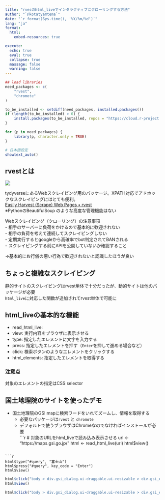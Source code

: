```yaml
---
title: "rvesのhtml_liveでインタラクティブにクローリングする方法"
author: "`@kotatyamtema`"
date: "`r format(Sys.time(), '%Y/%m/%d')`"
lang: "ja"
format:
  html:
    embed-resources: true

execute: 
  echo: true
  eval: true
  collapse: true
  massage: false
  warning: false
---
```


```r
## load libraries 
need_packages <- c(
    "rvest",
    "chromote"
)

to_be_installed <- setdiff(need_packages, installed.packages())
if (length(to_be_installed) > 0) {
    install.packages(to_be_installed, repos = "https://cloud.r-project.org/", dependencies = TRUE)
}

for (p in need_packages) {
    library(p, character.only = TRUE)
}

# 日本語設定
showtext_auto()

```

## rvestとは   

![](./rvest_web.png) 

tydyverseにあるWebスクレイピング用のパッケージ。XPATH対応でアドホックなスクレイピングにはとても便利。    
[Easily Harvest (Scrape) Web Pages • rvest](https://rvest.tidyverse.org/)    
※PythonのBeautifulSoup のような高度な管理機能はない    

Webスクレイピング（クローリング）の注意事項     
- 相手のサーバーに負荷をかけるので基本的に歓迎されない    
- 相手の負荷を考えて連続してスクレイピングしない    
- 定期実行するとgoogleから高確率でbot判定されてBANされる    
- スクレイピングする前にAPIを公開していないか確認すること     

→基本的にお行儀の悪い行為で歓迎されないと認識したほうが良い     

## ちょっと複雑なスクレイピング    
静的サイトのスクレイピングはrvest単体で十分だったが、動的サイトは他のパッケージが必要     
`html_live`に対応した関数が追加されてrvest単体で可能に     

## html_liveの基本的な機能    
- read_html_live: 
- view: 実行内容をブラウザに表示させる  
- type: 指定したエレメントに文字を入力する    
- press: 指定したエレメントを押す（`Enter`を押して進める場合など）    
- click: 検索ボタンのようなエレメントをクリックする     
- html_elements: 指定したエレメントを取得する     

### 注意点
対象のエレメントの指定はCSS selector

## 国土地理院のサイトを使ったデモ   
- 国土地理院のGSI mapに検索ワードをいれてズームし、情報を取得する    
  - 必要なパッケージは`rvest` と `chromote` 
  - デフォルトで使うブラウザはChromeなのでなければインストールが必要   
```r
# 対象のURLをhtml_liveで読み込み表示させる
url <- "https://maps.gsi.go.jp/"
html <- read_html_live(url)
html$view()

```

```r
html$type("#query", "富士山") 
html$press("#query", key_code = "Enter")
html$view()
```

```r
html$click("body > div.gsi_dialog.ui-draggable.ui-resizable > div.gsi_dialog_content > div > div.searchresultdialog_ul_frame > ul > li:nth-child(1)")
html$view()
```

```r
html$click("body > div.gsi_dialog.ui-draggable.ui-resizable > div.gsi_dialog_content > div > div.searchresultdialog_ul_frame > ul > li:nth-child(2)")
```
